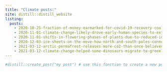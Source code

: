 ```yaml
---
title: "Climate posts:"
site: distill::distill_website
listing:
  posts:
    - 2020-10-25-fraction-of-money-earmarked-for-covid-19-recovery-could-boost-climate-efforts
    - 2020-11-01-climate-change-likely-drove-early-human-species-to-extinction-modeling-study-suggests
    - 2020-11-01-shifts-in-flowering-phases-of-plants-due-to-reduced-insect-density
    - 2020-12-03-ice-sheets-on-the-move-how-north-and-south-poles-connect
    - 2021-03-12-arctic-permafrost-releases-more-co2-than-once-believed
    - 2021-03-12-climate-change-helped-some-dinosaurs-migrate-to-greenland
---
```


```r
#distill::create_post("my post") # use this fonction to create a new post
```

